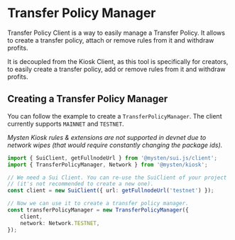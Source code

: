 # Transfer Policy Manager

Transfer Policy Client is a way to easily manage a Transfer Policy. It allows to create a transfer
policy, attach or remove rules from it and withdraw profits.

It is decoupled from the Kiosk Client, as this tool is specifically for creators, to easily create a
transfer policy, add or remove rules from it and withdraw profits.

## Creating a Transfer Policy Manager

You can follow the example to create a `TransferPolicyManager`. The client currently supports
`MAINNET` and `TESTNET`.

_Mysten Kiosk rules & extensions are not supported in devnet due to network wipes (that would
require constantly changing the package ids)._

```typescript
import { SuiClient, getFullnodeUrl } from '@mysten/sui.js/client';
import { TransferPolicyManager, Network } from '@mysten/kiosk';

// We need a Sui Client. You can re-use the SuiClient of your project
// (it's not recommended to create a new one).
const client = new SuiClient({ url: getFullnodeUrl('testnet') });

// Now we can use it to create a transfer policy manager.
const transferPolicyManager = new TransferPolicyManager({
	client,
	network: Network.TESTNET,
});
```

